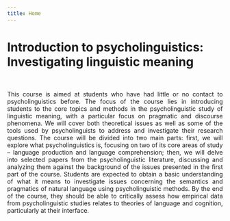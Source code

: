 ```yaml
---
title: Home
---
```



# Introduction to psycholinguistics: Investigating linguistic meaning

<br>

<p align="justify">This course is aimed at students who have had little or no contact to psycholinguistics before. The focus of the course lies in introducing students to the core topics and methods in the psycholinguistic study of linguistic meaning, with a particular focus on pragmatic and discourse phenomena. We will cover both theoretical issues as well as some of the tools used by psycholinguists to address and investigate their research questions. The course will be divided into two main parts: first, we will explore what psycholinguistics is, focusing on two of its core areas of study -- language production and language comprehension; then, we will delve into selected papers from the psycholinguistic literature, discussing and analyzing them against the background of the issues presented in the first part of the course. Students are expected to obtain a basic understanding of what it means to investigate issues concerning the semantics and pragmatics of natural language using psycholinguistic methods. By the end of the course, they should be able to critically assess how empirical data from psycholinguistic studies relates to theories of language and cognition, particularly at their interface.</p>
